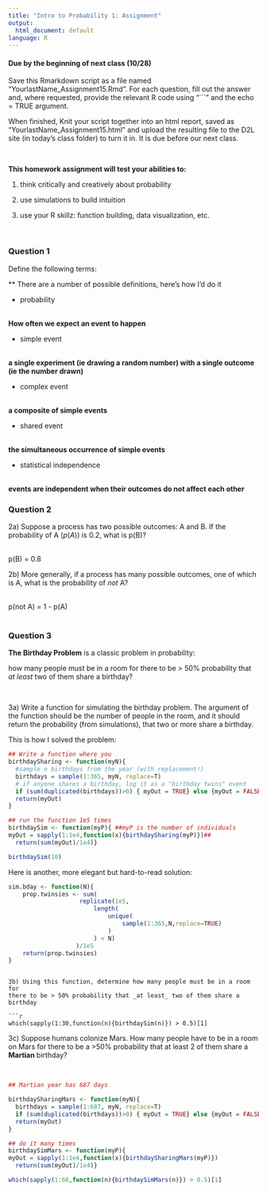 ```yaml
---
title: "Intro to Probability 1: Assignment"
output:
  html_document: default
language: R
---
```


<!-- To render the assignment in Rmarkdown, enter the command below in the R console -->
<!-- rmarkdown::render("Class_15_Assignment.Rmd") -->

#### Due by the beginning of next class (10/28)

Save this Rmarkdown script as a file named “YourlastName_Assignment15.Rmd”. 
For each question, fill out the answer and, where requested, 
provide the relevant R code using "```" and the echo = TRUE argument.

When finished, Knit your script together into an html report, 
saved as “YourlastName_Assignment15.html” and upload the 
resulting file to the D2L site (in today’s class folder) to turn it in. 
It is due before our next class.

\

**This homework assignment will test your abilities to:**

1. think critically and creatively about probability

2. use simulations to build intuition

3. use your R skillz: function building, data visualization, etc.

\

### Question 1

Define the following terms: 

** There are a number of possible definitions, here's how I'd do it

 - probability
 
 \
  **How often we expect an event to happen**
 \
 
 - simple event 
 
 \
 **a single experiment (ie drawing a random number) with a single outcome (ie the number drawn)**
 \
 
 - complex event
 
 \
  **a composite of simple events**
 \
 
 - shared event
 
 \
  **the simultaneous occurrence of simple events**
 \
 

 - statistical independence

 \
 **events are independent when their outcomes do not affect each other**
 \


### Question 2

2a) Suppose a process has two possible outcomes: A and B.
If the probability of A ($p(A)$) is 0.2, what is p(B)?

\
p(B) = 0.8
\

2b) More generally, if a process has many possible outcomes, 
one of which is A, what is the probability of _not_ A?

\
p(not A) = 1 - p(A)
\
\


### Question 3

**The Birthday Problem** is a classic problem in probability:

how many people must be in a room for there to be > 50% probability 
that _at least_ two of them share a birthday?

\

3a) Write a function for simulating the birthday problem. 
The argument of the function should be the number of people in the room, 
and it should return the probability (from simulations), that two or more 
share a birthday.


This is how I solved the problem:
```r

## Write a function where you
birthdaySharing <- function(myN){
  #sample n birthdays from the year (with replacement!)
  birthdays = sample(1:365, myN, replace=T)
  # if anyone shares a birthday, log it as a "birthday twins" event
  if (sum(duplicated(birthdays))>0) { myOut = TRUE} else {myOut = FALSE}
  return(myOut)
}

## run the function 1e5 times
birthdaySim <- function(myP){ ##myP is the number of individuals
myOut = sapply(1:1e4,function(x){birthdaySharing(myP)})##
  return(sum(myOut)/1e4)}

birthdaySim(10)
```

Here is another, more elegant but hard-to-read solution:

```r
sim.bday <- function(N){
	prop.twinsies <- sum(
					replicate(1e5,
						length(
							unique(
								sample(1:365,N,replace=TRUE)
							)
						) < N)
				   )/1e5
	return(prop.twinsies)
}
```

```

3b) Using this function, determine how many people must be in a room for 
there to be > 50% probability that _at least_ two of them share a birthday

```r

which(sapply(1:30,function(n){birthdaySim(n)}) > 0.5)[1]

```


3c) Suppose humans colonize Mars.  How many people have to be in a room 
on Mars for there to be a >50% probability that at least 2 of them share 
a **Martian** birthday?

\


```r
## Martian year has 687 days

birthdaySharingMars <- function(myN){
  birthdays = sample(1:687, myN, replace=T) 
  if (sum(duplicated(birthdays))>0) { myOut = TRUE} else {myOut = FALSE}
  return(myOut)
}

## do it many times
birthdaySimMars <- function(myP){
myOut = sapply(1:1e4,function(x){birthdaySharingMars(myP)})
  return(sum(myOut)/1e4)}

which(sapply(1:60,function(n){birthdaySimMars(n)}) > 0.5)[1]

```
